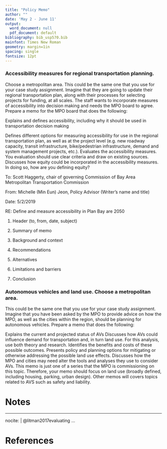 ```yaml
---
title: "Policy Memo"
author: ""
date: 'May 2 - June 11'
output:
  word_document: null
  pdf_document: default
bibliography: bib_usp570.bib
mainfont: Times New Roman
geometry: margin=1in
spacing: single
fontsize: 12pt
---
```


### Accessibility measures for regional transportation planning. 

Choose a metropolitan area. This could be the same one that you use for your case study assignment. Imagine that they are going to update their regional transportation plan, along with their processes for selecting projects for funding, at all scales. The staff wants to incorporate measures of accessibility into decision making and needs the MPO board to agree. Prepare a memo for the MPO board that does the following:

Explains and defines accessibility, including why it should be used in transportation decision making


Defines different options for measuring accessibility for use in the regional transportation plan, as well as at the project level (e.g. new roadway capacity, transit infrastructure, bike/pedestrian infrastructure, demand and system management projects, etc.).
Evaluates the accessibility measures. You evaluation should use clear criteria and draw on existing sources.
Discusses how equity could be incorporated in the accessibility measures. In doing so, how are you defining equity?



To:  Scott Haggerty, chair of governing Commission of Bay Area Metropolitan Transportation Commission

From: Michelle (Min Eun) Jeon, Policy Advisor (Writer’s name and title)

Date: 5/2/2019 

RE: Define and measure accessibility in Plan Bay are 2050


1. Header (to, from, date, subject) 

2. Summary of memo 

3. Background and context 

4. Recommendations 

5. Alternatives 

6. Limitations and barriers 

7. Conclusion



### Autonomous vehicles and land use. Choose a metropolitan area. 

This could be the same one that you use for your case study assignment. Imagine that you have been asked by the MPO to provide advice on how the MPO, as well as the cities within the region, should be planning for autonomous vehicles. Prepare a memo that does the following:

Explains the current and projected status of AVs
Discusses how AVs could influence demand for transportation and, in turn land use. For this analysis, use both theory and research.
Identifies the benefits and costs of these possible outcomes.
Presents policy and planning options for mitigating or otherwise addressing the possible land use effects.
Discusses how the MPO and cities may need alter the tools and analyses they use to consider AVs.
This memo is just one of a series that the MPO is commissioning on this topic. Therefore, your memo should focus on land use (broadly defined, including housing, parking, urban design). Other memos will covers topics related to AVS such as safety and liability.



Notes {#notes}
==========

[^1]: 


---
nocite: | 
  @litman2017evaluating
...


References {#references .unnumbered}
==========
